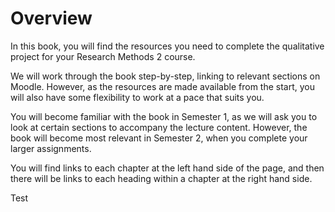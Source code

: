 # Overview {.unnumbered}

In this book, you will find the resources you need to complete the qualitative project for your Research Methods 2 course. 

We will work through the book step-by-step, linking to relevant sections on Moodle. However, as the resources are made available from the start, you will also have some flexibility to work at a pace that suits you. 

You will become familiar with the book in Semester 1, as we will ask you to look at certain sections to accompany the lecture content. However, the book will become most relevant in Semester 2, when you complete your larger assignments. 

You will find links to each chapter at the left hand side of the page, and then there will be links to each heading within a chapter at the right hand side.

Test


